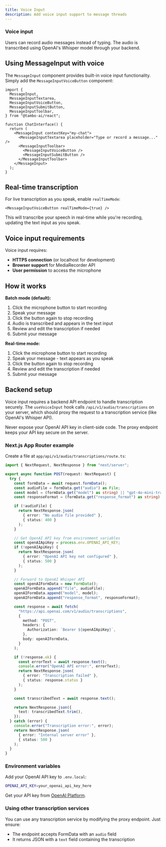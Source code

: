 ```yaml
---
title: Voice Input
description: Add voice input support to message threads
---
```


### Voice input

Users can record audio messages instead of typing. The audio is transcribed using OpenAI's Whisper model through your backend.

## Using MessageInput with voice

The `MessageInput` component provides built-in voice input functionality. Simply add the `MessageInputVoiceButton` component:

```tsx
import {
  MessageInput,
  MessageInputTextarea,
  MessageInputVoiceButton,
  MessageInputSubmitButton,
  MessageInputToolbar,
} from "@tambo-ai/react";

function ChatInterface() {
  return (
    <MessageInput contextKey="my-chat">
      <MessageInputTextarea placeholder="Type or record a message..." />
      <MessageInputToolbar>
        <MessageInputVoiceButton />
        <MessageInputSubmitButton />
      </MessageInputToolbar>
    </MessageInput>
  );
}
```

## Real-time transcription

For live transcription as you speak, enable `realTimeMode`:

```tsx
<MessageInputVoiceButton realTimeMode={true} />
```

This will transcribe your speech in real-time while you're recording, updating the text input as you speak.

## Voice input requirements

Voice input requires:
- **HTTPS connection** (or localhost for development)
- **Browser support** for MediaRecorder API
- **User permission** to access the microphone

## How it works

**Batch mode (default):**
1. Click the microphone button to start recording
2. Speak your message
3. Click the button again to stop recording
4. Audio is transcribed and appears in the text input
5. Review and edit the transcription if needed
6. Submit your message

**Real-time mode:**
1. Click the microphone button to start recording
2. Speak your message - text appears as you speak
3. Click the button again to stop recording
4. Review and edit the transcription if needed
5. Submit your message

## Backend setup

Voice input requires a backend API endpoint to handle transcription securely. The `useVoiceInput` hook calls `/api/v1/audio/transcriptions` on your server, which should proxy the request to a transcription service (like OpenAI's Whisper API).

<Callout type="warning" title="Why a proxy?">
  Never expose your OpenAI API key in client-side code. The proxy endpoint keeps your API key secure on the server.
</Callout>

### Next.js App Router example

Create a file at `app/api/v1/audio/transcriptions/route.ts`:

```typescript
import { NextRequest, NextResponse } from "next/server";

export async function POST(request: NextRequest) {
  try {
    const formData = await request.formData();
    const audioFile = formData.get("audio") as File;
    const model = (formData.get("model") as string) || "gpt-4o-mini-transcribe";
    const responseFormat = (formData.get("response_format") as string) || "json";

    if (!audioFile) {
      return NextResponse.json(
        { error: "No audio file provided" },
        { status: 400 }
      );
    }

    // Get OpenAI API key from environment variables
    const openAIApiKey = process.env.OPENAI_API_KEY;
    if (!openAIApiKey) {
      return NextResponse.json(
        { error: "OpenAI API key not configured" },
        { status: 500 }
      );
    }

    // Forward to OpenAI Whisper API
    const openAIFormData = new FormData();
    openAIFormData.append("file", audioFile);
    openAIFormData.append("model", model);
    openAIFormData.append("response_format", responseFormat);

    const response = await fetch(
      "https://api.openai.com/v1/audio/transcriptions",
      {
        method: "POST",
        headers: {
          Authorization: `Bearer ${openAIApiKey}`,
        },
        body: openAIFormData,
      }
    );

    if (!response.ok) {
      const errorText = await response.text();
      console.error("OpenAI API error:", errorText);
      return NextResponse.json(
        { error: "Transcription failed" },
        { status: response.status }
      );
    }

    const transcribedText = await response.text();

    return NextResponse.json({
      text: transcribedText.trim(),
    });
  } catch (error) {
    console.error("Transcription error:", error);
    return NextResponse.json(
      { error: "Internal server error" },
      { status: 500 }
    );
  }
}
```

### Environment variables

Add your OpenAI API key to `.env.local`:

```bash
OPENAI_API_KEY=your_openai_api_key_here
```

Get your API key from [OpenAI Platform](https://platform.openai.com/api-keys).

### Using other transcription services

You can use any transcription service by modifying the proxy endpoint. Just ensure:
- The endpoint accepts FormData with an `audio` field
- It returns JSON with a `text` field containing the transcription
